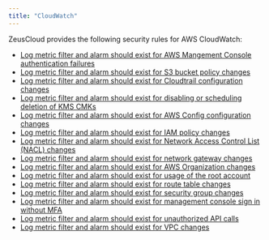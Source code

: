 ```yaml
---
title: "CloudWatch"
---
```


ZeusCloud provides the following security rules for AWS CloudWatch:
- <a href="https://github.com/Zeus-Labs/ZeusCloud/blob/main/backend/rules/cloudwatch/aws_console_auth_failures.go">Log metric filter and alarm should exist for AWS Mangement Console authentication failures</a>
- <a href="https://github.com/Zeus-Labs/ZeusCloud/blob/main/backend/rules/cloudwatch/bucket_policy_changes.go">Log metric filter and alarm should exist for S3 bucket policy changes</a>
- <a href="https://github.com/Zeus-Labs/ZeusCloud/blob/main/backend/rules/cloudwatch/cloudtrail_configuration_changes.go">Log metric filter and alarm should exist for Cloudtrail configuration changes</a>
- <a href="https://github.com/Zeus-Labs/ZeusCloud/blob/main/backend/rules/cloudwatch/cmk_disable_or_delete.go">Log metric filter and alarm should exist for disabling or scheduling deletion of KMS CMKs</a>
- <a href="https://github.com/Zeus-Labs/ZeusCloud/blob/main/backend/rules/cloudwatch/config_configuration_changes.go">Log metric filter and alarm should exist for AWS Config configuration changes</a>
- <a href="https://github.com/Zeus-Labs/ZeusCloud/blob/main/backend/rules/cloudwatch/iam_policy_changes.go">Log metric filter and alarm should exist for IAM policy changes</a>
- <a href="https://github.com/Zeus-Labs/ZeusCloud/blob/main/backend/rules/cloudwatch/nacl_changes.go">Log metric filter and alarm should exist for Network Access Control List (NACL) changes</a>
- <a href="https://github.com/Zeus-Labs/ZeusCloud/blob/main/backend/rules/cloudwatch/network_gateway_changes.go">Log metric filter and alarm should exist for network gateway changes</a>
- <a href="https://github.com/Zeus-Labs/ZeusCloud/blob/main/backend/rules/cloudwatch/organization_changes.go">Log metric filter and alarm should exist for AWS Organization changes</a>
- <a href="https://github.com/Zeus-Labs/ZeusCloud/blob/main/backend/rules/cloudwatch/root_account_usage.go">Log metric filter and alarm should exist for usage of the root account</a>
- <a href="https://github.com/Zeus-Labs/ZeusCloud/blob/main/backend/rules/cloudwatch/route_table_changes.go">Log metric filter and alarm should exist for route table changes</a>
- <a href="https://github.com/Zeus-Labs/ZeusCloud/blob/main/backend/rules/cloudwatch/security_group_changes.go">Log metric filter and alarm should exist for security group changes</a>
- <a href="https://github.com/Zeus-Labs/ZeusCloud/blob/main/backend/rules/cloudwatch/sign_in_without_mfa.go">Log metric filter and alarm should exist for management console sign in without MFA</a>
- <a href="https://github.com/Zeus-Labs/ZeusCloud/blob/main/backend/rules/cloudwatch/unauthorized_api.go">Log metric filter and alarm should exist for unauthorized API calls</a>
- <a href="https://github.com/Zeus-Labs/ZeusCloud/blob/main/backend/rules/cloudwatch/vpc_changes.go">Log metric filter and alarm should exist for VPC changes</a>
